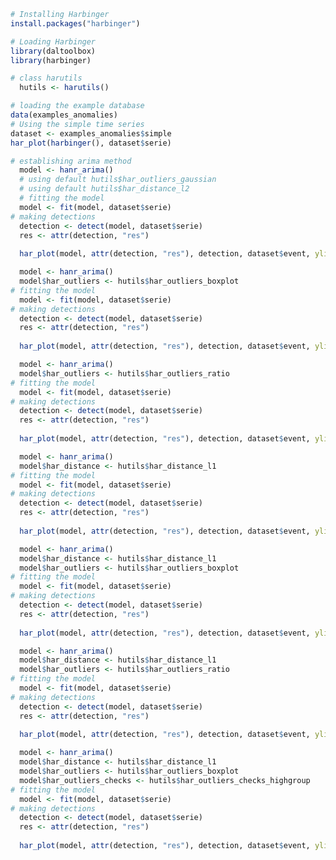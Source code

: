 ```r
# Installing Harbinger
install.packages("harbinger")
```

```r
# Loading Harbinger
library(daltoolbox)
library(harbinger) 
```

```r
# class harutils
  hutils <- harutils()
```

```r
# loading the example database
data(examples_anomalies)
# Using the simple time series 
dataset <- examples_anomalies$simple
har_plot(harbinger(), dataset$serie)
```

```r
# establishing arima method 
  model <- hanr_arima()
  # using default hutils$har_outliers_gaussian
  # using default hutils$har_distance_l2
  # fitting the model
  model <- fit(model, dataset$serie)
# making detections
  detection <- detect(model, dataset$serie)
  res <- attr(detection, "res")
  
  har_plot(model, attr(detection, "res"), detection, dataset$event, yline = attr(detection, "threshold"))
```

```r
  model <- hanr_arima()
  model$har_outliers <- hutils$har_outliers_boxplot
# fitting the model
  model <- fit(model, dataset$serie)
# making detections
  detection <- detect(model, dataset$serie)
  res <- attr(detection, "res")
  
  har_plot(model, attr(detection, "res"), detection, dataset$event, yline = attr(detection, "threshold"))
```

```r
  model <- hanr_arima()
  model$har_outliers <- hutils$har_outliers_ratio
# fitting the model
  model <- fit(model, dataset$serie)
# making detections
  detection <- detect(model, dataset$serie)
  res <- attr(detection, "res")
  
  har_plot(model, attr(detection, "res"), detection, dataset$event, yline = attr(detection, "threshold"))  
```

```r
  model <- hanr_arima()
  model$har_distance <- hutils$har_distance_l1
# fitting the model
  model <- fit(model, dataset$serie)
# making detections
  detection <- detect(model, dataset$serie)
  res <- attr(detection, "res")
  
  har_plot(model, attr(detection, "res"), detection, dataset$event, yline = attr(detection, "threshold"))
```

```r
  model <- hanr_arima()
  model$har_distance <- hutils$har_distance_l1
  model$har_outliers <- hutils$har_outliers_boxplot
# fitting the model
  model <- fit(model, dataset$serie)
# making detections
  detection <- detect(model, dataset$serie)
  res <- attr(detection, "res")
  
  har_plot(model, attr(detection, "res"), detection, dataset$event, yline = attr(detection, "threshold"))
```

```r
  model <- hanr_arima()
  model$har_distance <- hutils$har_distance_l1
  model$har_outliers <- hutils$har_outliers_ratio
# fitting the model
  model <- fit(model, dataset$serie)
# making detections
  detection <- detect(model, dataset$serie)
  res <- attr(detection, "res")
  
  har_plot(model, attr(detection, "res"), detection, dataset$event, yline = attr(detection, "threshold"))
```
```r
  model <- hanr_arima()
  model$har_distance <- hutils$har_distance_l1
  model$har_outliers <- hutils$har_outliers_boxplot
  model$har_outliers_checks <- hutils$har_outliers_checks_highgroup  
# fitting the model
  model <- fit(model, dataset$serie)
# making detections
  detection <- detect(model, dataset$serie)
  res <- attr(detection, "res")
  
  har_plot(model, attr(detection, "res"), detection, dataset$event, yline = attr(detection, "threshold"))
```
